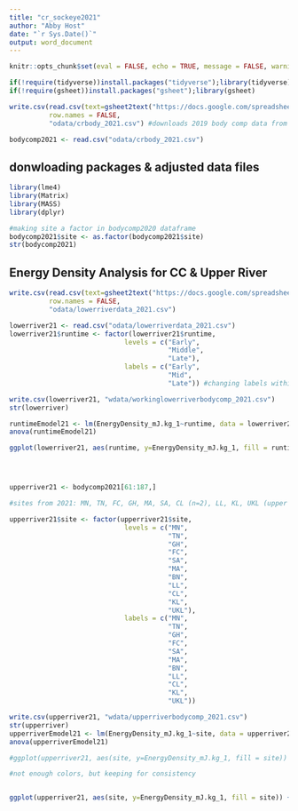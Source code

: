 ```yaml
---
title: "cr_sockeye2021"
author: "Abby Host"
date: "`r Sys.Date()`"
output: word_document
---
```


```r
knitr::opts_chunk$set(eval = FALSE, echo = TRUE, message = FALSE, warning = FALSE)
```

```r
if(!require(tidyverse))install.packages("tidyverse");library(tidyverse)
if(!require(gsheet))install.packages("gsheet");library(gsheet)

write.csv(read.csv(text=gsheet2text("https://docs.google.com/spreadsheets/d/1MRHgx_XU8p2nui4binK5fWNEP-T1lKE0iAwjSACcuU8/edit#gid=1634652378",format="csv"),stringsAsFactors = F),
          row.names = FALSE,
          "odata/crbody_2021.csv") #downloads 2019 body comp data from google sheets, make sure shareable by link in google

bodycomp2021 <- read.csv("odata/crbody_2021.csv")
```

## donwloading packages & adjusted data files
```r
library(lme4)
library(Matrix)
library(MASS)
library(dplyr)

#making site a factor in bodycomp2020 dataframe
bodycomp2021$site <- as.factor(bodycomp2021$site)
str(bodycomp2021)
```


## Energy Density Analysis for CC & Upper River
```r
write.csv(read.csv(text=gsheet2text("https://docs.google.com/spreadsheets/d/1MRHgx_XU8p2nui4binK5fWNEP-T1lKE0iAwjSACcuU8/edit#gid=271403162",format="csv"),stringsAsFactors = F),
          row.names = FALSE,
          "odata/lowerriverdata_2021.csv")

lowerriver21 <- read.csv("odata/lowerriverdata_2021.csv")
lowerriver21$runtime <- factor(lowerriver21$runtime,
                             levels = c("Early",
                                        "Middle",
                                        "Late"),
                             labels = c("Early",
                                        "Mid",
                                        "Late")) #changing labels within dataframe

write.csv(lowerriver21, "wdata/workinglowerriverbodycomp_2021.csv")
str(lowerriver)

runtimeEmodel21 <- lm(EnergyDensity_mJ.kg_1~runtime, data = lowerriver21)
anova(runtimeEmodel21)

ggplot(lowerriver21, aes(runtime, y=EnergyDensity_mJ.kg_1, fill = runtime)) + xlab("Run Timing Group") + ylab("Energy Density (mJ/kg)") + ggtitle("Energy Density (mJ/kg) across run-timing group in Baird Canyon") + geom_boxplot() +  scale_fill_manual(values = c("#1F78B4", "#E31A1C", "#FDBF6F")) +  theme(axis.title=element_text(size=14, face="bold"), axis.text.x = element_text(size=12), axis.text.y=element_text(size=12), title = element_text(size=16, face="bold"), legend.text = element_text(size=12)) + geom_jitter()




upperriver21 <- bodycomp2021[61:187,]

#sites from 2021: MN, TN, FC, GH, MA, SA, CL (n=2), LL, KL, UKL (upper KL)

upperriver21$site <- factor(upperriver21$site,
                             levels = c("MN",
                                        "TN",
                                        "GH",
                                        "FC",
                                        "SA",
                                        "MA",
                                        "BN",
                                        "LL",
                                        "CL",
                                        "KL",
                                        "UKL"),
                             labels = c("MN",
                                        "TN",
                                        "GH",
                                        "FC",
                                        "SA",
                                        "MA",
                                        "BN",
                                        "LL",
                                        "CL",
                                        "KL",
                                        "UKL"))

write.csv(upperriver21, "wdata/upperriverbodycomp_2021.csv")
str(upperriver)
upperriverEmodel21 <- lm(EnergyDensity_mJ.kg_1~site, data = upperriver21)
anova(upperriverEmodel21)

#ggplot(upperriver21, aes(site, y=EnergyDensity_mJ.kg_1, fill = site)) + xlab("Sampling Site") + ylab("Energy Density (mJ/kg)") + ggtitle("Energy Density (mJ/kg) across 6 spawning sites in the Copper River, AK") + geom_boxplot() +  scale_fill_manual(values = c("#1F78B4", "#CAB2D6", "#FB9A99", "#33A02C","#FF7F00", "#E31A1C","#B2DF8A")) + theme(axis.title=element_text(size=14, face="bold"), axis.text.x = element_text(size=12), axis.text.y=element_text(size=12), title = element_text(size=16, face="bold"), legend.text = element_text(size=12)) + geom_jitter() 

#not enough colors, but keeping for consistency


ggplot(upperriver21, aes(site, y=EnergyDensity_mJ.kg_1, fill = site)) + xlab("Sampling Site") + ylab("Energy Density (mJ/kg)") + ggtitle("Energy Density (mJ/kg) across spawning sites in the Copper River, AK") + geom_boxplot() +  scale_fill_manual(values = c("#9E0142", "#D53E4F", "#F46D43", "#FDAE61", "#FEE08B", "#FFFFBF", "#E6F598", "#ABDDA4", "#66C2A5", "#3288BD", "#5E4FA2")) + theme(axis.title=element_text(size=14, face="bold"), axis.text.x = element_text(size=12), axis.text.y=element_text(size=12), title = element_text(size=16, face="bold"), legend.text = element_text(size=12)) + geom_jitter()



```